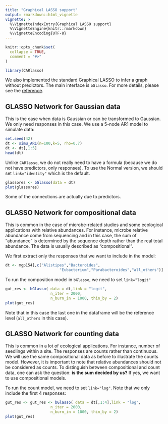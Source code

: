 ```yaml
---
title: "Graphical LASSO support"
output: rmarkdown::html_vignette
vignette: >
  %\VignetteIndexEntry{Graphical LASSO support}
  %\VignetteEngine{knitr::rmarkdown}
  %\VignetteEncoding{UTF-8}
---
```


```r
knitr::opts_chunk$set(
  collapse = TRUE,
  comment = "#>"
)
```

```r
library(CARlasso)
```

We also implemented the standard Graphical LASSO to infer a graph without predictors. The main interface is `bGlasso`. For more details, please see the [reference](https://yunyishen.ml/CAR-LASSO/dev/reference/bGlasso.html).

## GLASSO Network for Gaussian data

This is the case when data is Gaussian or can be transformed to Gaussian. We only need responses in this case. We use a 5-node AR1 model to simulate data:

```r
set.seed(42)
dt <- simu_AR1(n=100,k=5, rho=0.7)
dt <- dt[,1:5]
head(dt)

```

Unlike `CARlasso`, we do not really need to have a formula (because we do not have predictors, only responses). To use the Normal version, we should set `link="identity"` which is the default. 


```r
glassores <- bGlasso(data = dt)
plot(glassores)
```

Some of the connections are actually due to predictors. 

## GLASSO Network for compositional data

This is common in the case of microbe-related studies and some ecological applications with relative abundances. For instance, microbe relative abundance come from sequencing and in this case, the sum of "abundance" is determined by the sequence depth rather than the real total abundance. The data is usually described as "compositional". 

We first extract only the responses that we want to include in the model:

```r
dt <- mgp154[,c("Alistipes","Bacteroides",
                        "Eubacterium","Parabacteroides","all_others")]
```

To run the composition model in `bGlasso`, we need to set `link="logit"`

```r
gut_res <- bGlasso( data = dt,link = "logit", 
                    n_iter = 2000, 
                    n_burn_in = 1000, thin_by = 2)
plot(gut_res)
```

Note that in this case the last one in the dataframe will be the reference level (`all_others` in this case).

## GLASSO Network for counting data

This is common in a lot of ecological applications. For instance, number of seedlings within a site. The responses are counts rather than continuous. 
We will use the same compositional data as before to illustrate the counts model. However, it is important to note that relative abundances should not be considered as counts. To distinguish between compositional and count data, one can ask the question: **is the sum decided by us?** If yes, we want to use compositional models.

To run the count model, we need to set `link="log"`. Note that we only include the first 4 responses:

```r
gut_res <- gut_res <- bGlasso( data = dt[,1:4],link = "log", 
                    n_iter = 2000, 
                    n_burn_in = 1000, thin_by = 2)
plot(gut_res)
```



